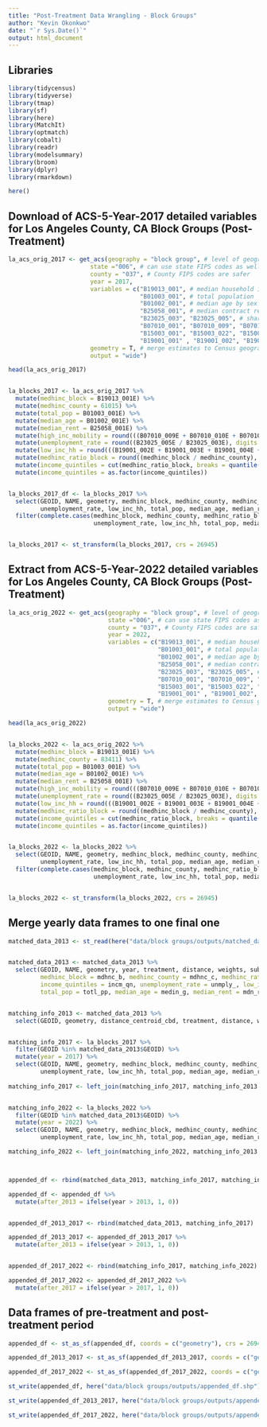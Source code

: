 ```yaml
---
title: "Post-Treatment Data Wrangling - Block Groups"
author: "Kevin Okonkwo"
date: "`r Sys.Date()`"
output: html_document
---
```


## Libraries

```r

library(tidycensus)
library(tidyverse)
library(tmap)
library(sf)
library(here)
library(MatchIt)
library(optmatch)
library(cobalt)
library(readr)
library(modelsummary)
library(broom)
library(dplyr)
library(rmarkdown)

here()

```

## Download of ACS-5-Year-2017 detailed variables for Los Angeles County, CA Block Groups (Post-Treatment)

```r

la_acs_orig_2017 <- get_acs(geography = "block group", # level of geography requested
                       state ="006", # can use state FIPS codes as well e.g. 48
                       county = "037", # County FIPS codes are safer
                       year = 2017,
                       variables = c("B19013_001", # median household income
                                     "B01003_001", # total population
                                     "B01002_001", # median age by sex
                                     "B25058_001", # median contract rent
                                     "B23025_003", "B23025_005", # share of unemployed people
                                     "B07010_001", "B07010_009", "B07010_010", "B07010_011", # share of geographical higher-income mobility
                                     "B15003_001", "B15003_022", "B15003_023", "B15003_024", "B15003_025", # share of people with higher education
                                     "B19001_001" , "B19001_002", "B19001_003", "B19001_004", "B19001_005") , # share of lower-income households
                       geometry = T, # merge estimates to Census geographies
                       output = "wide")

head(la_acs_orig_2017)


la_blocks_2017 <- la_acs_orig_2017 %>% 
  mutate(medhinc_block = B19013_001E) %>% 
  mutate(medhinc_county = 61015) %>%
  mutate(total_pop = B01003_001E) %>% 
  mutate(median_age = B01002_001E) %>% 
  mutate(median_rent = B25058_001E) %>% 
  mutate(high_inc_mobility = round(((B07010_009E + B07010_010E + B07010_011E) / B07010_001E), digits = 2)) %>%
  mutate(unemployment_rate = round((B23025_005E / B23025_003E), digits = 2)) %>% 
  mutate(low_inc_hh = round(((B19001_002E + B19001_003E + B19001_004E + B19001_005E) / B19001_001E), digits = 2)) %>% 
  mutate(medhinc_ratio_block = round((medhinc_block / medhinc_county), digits = 2)) %>%
  mutate(income_quintiles = cut(medhinc_ratio_block, breaks = quantile(medhinc_ratio_block, probs = seq(0, 1, by = 1/5), na.rm = TRUE), labels = c(1, 2, 3, 4, 5), include.lowest = TRUE)) %>% 
  mutate(income_quintiles = as.factor(income_quintiles))


la_blocks_2017_df <- la_blocks_2017 %>% 
  select(GEOID, NAME, geometry, medhinc_block, medhinc_county, medhinc_ratio_block, income_quintiles,
         unemployment_rate, low_inc_hh, total_pop, median_age, median_rent) %>% 
  filter(complete.cases(medhinc_block, medhinc_county, medhinc_ratio_block, income_quintiles,
                        unemployment_rate, low_inc_hh, total_pop, median_age, median_rent))


la_blocks_2017 <- st_transform(la_blocks_2017, crs = 26945)

```

## Extract from ACS-5-Year-2022 detailed variables for Los Angeles County, CA Block Groups (Post-Treatment)

```r

la_acs_orig_2022 <- get_acs(geography = "block group", # level of geography requested
                            state ="006", # can use state FIPS codes as well e.g. 48
                            county = "037", # County FIPS codes are safer
                            year = 2022,
                            variables = c("B19013_001", # median household income
                                          "B01003_001", # total population
                                          "B01002_001", # median age by sex
                                          "B25058_001", # median contract rent
                                          "B23025_003", "B23025_005", # share of unemployed people
                                          "B07010_001", "B07010_009", "B07010_010", "B07010_011", # share of geographical higher-income mobility
                                          "B15003_001", "B15003_022", "B15003_023", "B15003_024", "B15003_025", # share of people with higher education
                                          "B19001_001" , "B19001_002", "B19001_003", "B19001_004", "B19001_005") , # share of lower-income households
                            geometry = T, # merge estimates to Census geographies
                            output = "wide")

head(la_acs_orig_2022)


la_blocks_2022 <- la_acs_orig_2022 %>% 
  mutate(medhinc_block = B19013_001E) %>% 
  mutate(medhinc_county = 83411) %>%
  mutate(total_pop = B01003_001E) %>% 
  mutate(median_age = B01002_001E) %>% 
  mutate(median_rent = B25058_001E) %>% 
  mutate(high_inc_mobility = round(((B07010_009E + B07010_010E + B07010_011E) / B07010_001E), digits = 2)) %>%
  mutate(unemployment_rate = round((B23025_005E / B23025_003E), digits = 2)) %>% 
  mutate(low_inc_hh = round(((B19001_002E + B19001_003E + B19001_004E + B19001_005E) / B19001_001E), digits = 2)) %>% 
  mutate(medhinc_ratio_block = round((medhinc_block / medhinc_county), digits = 2)) %>%
  mutate(income_quintiles = cut(medhinc_ratio_block, breaks = quantile(medhinc_ratio_block, probs = seq(0, 1, by = 1/5), na.rm = TRUE), labels = c(1, 2, 3, 4, 5), include.lowest = TRUE)) %>% 
  mutate(income_quintiles = as.factor(income_quintiles))


la_blocks_2022 <- la_blocks_2022 %>% 
  select(GEOID, NAME, geometry, medhinc_block, medhinc_county, medhinc_ratio_block, income_quintiles,
         unemployment_rate, low_inc_hh, total_pop, median_age, median_rent) %>% 
  filter(complete.cases(medhinc_block, medhinc_county, medhinc_ratio_block, income_quintiles,
                        unemployment_rate, low_inc_hh, total_pop, median_age, median_rent))


la_blocks_2022 <- st_transform(la_blocks_2022, crs = 26945)

```

## Merge yearly data frames to one final one

```r

matched_data_2013 <- st_read(here("data/block groups/outputs/matched_data_2013.shp"))


matched_data_2013 <- matched_data_2013 %>% 
  select(GEOID, NAME, geometry, year, treatment, distance, weights, subclass,
         medhinc_block = mdhnc_b, medhinc_county = mdhnc_c, medhinc_ratio_block = mdhnc__,
         income_quintiles = incm_qn, unemployment_rate = unmply_, low_inc_hh = lw_nc_h,
         total_pop = totl_pp, median_age = medin_g, median_rent = mdn_rnt, distance_centroid_cbd = dstnc__)


matching_info_2013 <- matched_data_2013 %>% 
  select(GEOID, geometry, distance_centroid_cbd, treatment, distance, weights, subclass)


matching_info_2017 <- la_blocks_2017 %>% 
  filter(GEOID %in% matched_data_2013$GEOID) %>%
  mutate(year = 2017) %>% 
  select(GEOID, NAME, geometry, medhinc_block, medhinc_county, medhinc_ratio_block, income_quintiles,
         unemployment_rate, low_inc_hh, total_pop, median_age, median_rent, year)
  
matching_info_2017 <- left_join(matching_info_2017, matching_info_2013 %>% as.data.frame() %>% select(-geometry), by = "GEOID")


matching_info_2022 <- la_blocks_2022 %>% 
  filter(GEOID %in% matched_data_2013$GEOID) %>%
  mutate(year = 2022) %>% 
  select(GEOID, NAME, geometry, medhinc_block, medhinc_county, medhinc_ratio_block, income_quintiles,
         unemployment_rate, low_inc_hh, total_pop, median_age, median_rent, year)

matching_info_2022 <- left_join(matching_info_2022, matching_info_2013 %>% as.data.frame() %>% select(-geometry), by = "GEOID")



appended_df <- rbind(matched_data_2013, matching_info_2017, matching_info_2022)

appended_df <- appended_df %>%
  mutate(after_2013 = ifelse(year > 2013, 1, 0))


appended_df_2013_2017 <- rbind(matched_data_2013, matching_info_2017)

appended_df_2013_2017 <- appended_df_2013_2017 %>%
  mutate(after_2013 = ifelse(year > 2013, 1, 0))


appended_df_2017_2022 <- rbind(matching_info_2017, matching_info_2022)

appended_df_2017_2022 <- appended_df_2017_2022 %>%
  mutate(after_2017 = ifelse(year > 2017, 1, 0))

```

## Data frames of pre-treatment and post-treatment period

```r

appended_df <- st_as_sf(appended_df, coords = c("geometry"), crs = 26945)

appended_df_2013_2017 <- st_as_sf(appended_df_2013_2017, coords = c("geometry"), crs = 26945)

appended_df_2017_2022 <- st_as_sf(appended_df_2017_2022, coords = c("geometry"), crs = 26945)

st_write(appended_df, here("data/block groups/outputs/appended_df.shp"), delete_layer=TRUE)

st_write(appended_df_2013_2017, here("data/block groups/outputs/appended_df_2013_2017.shp"), delete_layer=TRUE)

st_write(appended_df_2017_2022, here("data/block groups/outputs/appended_df_2017_2022.shp"), delete_layer=TRUE)

```


